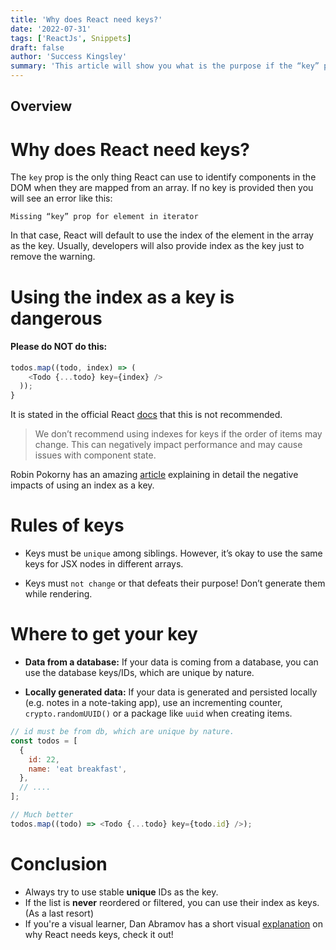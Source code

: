 ```yaml
---
title: 'Why does React need keys?'
date: '2022-07-31'
tags: ['ReactJs', Snippets]
draft: false
author: 'Success Kingsley'
summary: 'This article will show you what is the purpose if the “key” prop in React and some best practices around it.'
---
```


## Overview

<TOCInline toc={props.toc} exclude="Overview" toHeading={2} />

# Why does React need keys?

The `key` prop is the only thing React can use to identify components in the DOM when they are
mapped from an array. If no key is provided then you will see an error like this:

```console
Missing “key” prop for element in iterator
```

In that case, React will default to use the index of the element in the array as the key.
Usually, developers will also provide index as the key just to remove the warning.

# Using the index as a key is dangerous

#### Please do NOT do this:

```js
todos.map((todo, index) => (
    <Todo {...todo} key={index} />
  ));
}
```

It is stated in the official React [docs](https://reactjs.org/docs/lists-and-keys.html) that this is not recommended.

> We don’t recommend using indexes for keys if the order of items may change.
> This can negatively impact performance and may cause issues with component state.

Robin Pokorny has an amazing [article](https://robinpokorny.medium.com/index-as-a-key-is-an-anti-pattern-e0349aece318) explaining in detail the negative impacts of using an index as a key.

# Rules of keys

- Keys must be `unique` among siblings. However, it’s okay to use the same keys for JSX nodes
  in different arrays.

- Keys must `not change` or that defeats their purpose! Don’t generate them while rendering.

# Where to get your key

- **Data from a database:** If your data is coming from a database, you can use the database keys/IDs,
  which are unique by nature.

- **Locally generated data:** If your data is generated and persisted locally (e.g. notes in a note-taking app),
  use an incrementing counter, `crypto.randomUUID()` or a package like `uuid` when creating items.

```js
// id must be from db, which are unique by nature.
const todos = [
  {
    id: 22,
    name: 'eat breakfast',
  },
  // ....
];

// Much better
todos.map((todo) => <Todo {...todo} key={todo.id} />);
```

# Conclusion

- Always try to use stable **unique** IDs as the key.
- If the list is **never** reordered or filtered, you can use their index as keys. (As a last resort)
- If you're a visual learner, Dan Abramov has a short visual [explanation](https://twitter.com/dan_abramov/status/1415279090446204929?lang=en) on why React needs keys, check it out!
